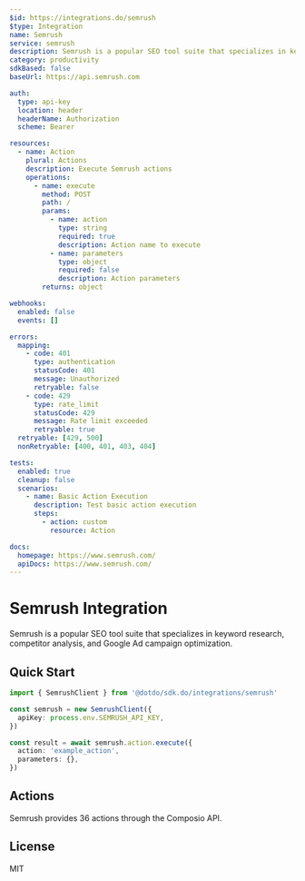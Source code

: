 ```yaml
---
$id: https://integrations.do/semrush
$type: Integration
name: Semrush
service: semrush
description: Semrush is a popular SEO tool suite that specializes in keyword research, competitor analysis, and Google Ad campaign optimization.
category: productivity
sdkBased: false
baseUrl: https://api.semrush.com

auth:
  type: api-key
  location: header
  headerName: Authorization
  scheme: Bearer

resources:
  - name: Action
    plural: Actions
    description: Execute Semrush actions
    operations:
      - name: execute
        method: POST
        path: /
        params:
          - name: action
            type: string
            required: true
            description: Action name to execute
          - name: parameters
            type: object
            required: false
            description: Action parameters
        returns: object

webhooks:
  enabled: false
  events: []

errors:
  mapping:
    - code: 401
      type: authentication
      statusCode: 401
      message: Unauthorized
      retryable: false
    - code: 429
      type: rate_limit
      statusCode: 429
      message: Rate limit exceeded
      retryable: true
  retryable: [429, 500]
  nonRetryable: [400, 401, 403, 404]

tests:
  enabled: true
  cleanup: false
  scenarios:
    - name: Basic Action Execution
      description: Test basic action execution
      steps:
        - action: custom
          resource: Action

docs:
  homepage: https://www.semrush.com/
  apiDocs: https://www.semrush.com/
---
```


# Semrush Integration

Semrush is a popular SEO tool suite that specializes in keyword research, competitor analysis, and Google Ad campaign optimization.

## Quick Start

```typescript
import { SemrushClient } from '@dotdo/sdk.do/integrations/semrush'

const semrush = new SemrushClient({
  apiKey: process.env.SEMRUSH_API_KEY,
})

const result = await semrush.action.execute({
  action: 'example_action',
  parameters: {},
})
```

## Actions

Semrush provides 36 actions through the Composio API.

## License

MIT
